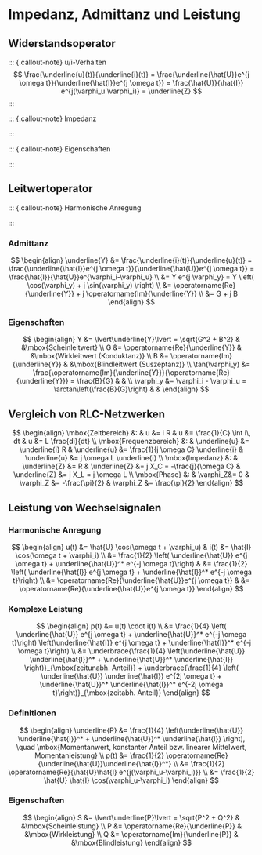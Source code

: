 # Impedanz, Admittanz und Leistung

## Widerstandsoperator

::: {.callout-note} u/i-Verhalten
$$
\frac{\underline{u}(t)}{\underline{i}(t)} = \frac{\underline{\hat{U}}e^{j \omega t}}{\underline{\hat{I}}e^{j \omega t}}
= \frac{\hat{U}}{\hat{I}} e^{j(\varphi_u \varphi_i)} = \underline{Z} 
$$
:::

::: {.callout-note} Impedanz

\begin{align}
\underline{Z} &= \frac{\underline{u}(t)}{\underline{i}(t)} =
\frac{\underline{\hat{U}}e^{j \omega t}}{\underline{\hat{I}}e^{j \omega t}} =
\frac{\hat{U}}{\hat{I}}e^{\varphi_u-\varphi_i} \\
&= Z e^{j \varphi_z} = Z \left( \cos(\varphi_z) + j \sin(\varphi_z) \right) \\
&= \operatorname{Re}{\underline{Z}} + j \operatorname{Im}{\underline{Z}} \\
&= R + j X
\end{align}

:::

::: {.callout-note} Eigenschaften

\begin{align}
Z &= \lvert\underline{Z}\lvert = \sqrt{R^2 + X^2} & &\mbox{Scheinwiderstand} \\
R &= \operatorname{Re}{\underline{Z}} & &\mbox{Wirkwiderstand (Resistanz)} \\
X &= \operatorname{Im}{\underline{Z}} & &\mbox{Blindwiderstand (Reaktanz)} \\
\tan(\varphi_z) &= \frac{\operatorname{Im}{\underline{Z}}}{\operatorname{Re}{\underline{Z}}} = \frac{X_r}{R_r}  & & \\
\varphi_z &= \varphi_u - \varphi_i = \arctan\left(\frac{X_r}{R_r}\right) & &
\end{align}

:::

## Leitwertoperator

::: {.callout-note} Harmonische Anregung

\begin{align}
u(t) &= \hat{U} \cos(\omega t + \varphi_u) & \underline{u}(t) &= \underline{\hat{U}} e^{j \omega t} \\
i(t) &= \hat{I} \cos(\omega t + \varphi_i) & \underline{i}(t) &= \underline{\hat{I}} e^{j \omega t}
\end{align}

:::

::: {.callout-note} 

### Admittanz

$$
\begin{align}
	\underline{Y} &= \frac{\underline{i}(t)}{\underline{u}(t)} =
	\frac{\underline{\hat{I}}e^{j \omega t}}{\underline{\hat{U}}e^{j \omega t}} =
	\frac{\hat{I}}{\hat{U}}e^{\varphi_i-\varphi_u} \\
	&= Y e^{j \varphi_y} = Y \left( \cos(\varphi_y) + j \sin(\varphi_y) \right) \\
	&= \operatorname{Re}{\underline{Y}} + j \operatorname{Im}{\underline{Y}} \\
	&= G + j B
\end{align}
$$
:::

::: {.callout-note} 

### Eigenschaften

$$
\begin{align}
	Y &= \lvert\underline{Y}\lvert = \sqrt{G^2 + B^2} & &\mbox{Scheinleitwert} \\
	G &= \operatorname{Re}{\underline{Y}} & &\mbox{Wirkleitwert (Konduktanz)} \\
	B &= \operatorname{Im}{\underline{Y}} & &\mbox{Blindleitwert (Suszeptanz)} \\
	\tan(\varphi_y) &= \frac{\operatorname{Im}{\underline{Y}}}{\operatorname{Re}{\underline{Y}}} = \frac{B}{G}  & & \\
	\varphi_y &= \varphi_i - \varphi_u = \arctan\left(\frac{B}{G}\right) & &
\end{align}
$$
:::

## Vergleich von RLC-Netzwerken

$$
\begin{align}
	\mbox{Zeitbereich} &: & u &= i R &  u &= \frac{1}{C} \int i\, dt & u &= L \frac{di}{dt} \\
	\mbox{Frequenzbereich} &: & \underline{u} &= \underline{i} R &
	\underline{u} &= \frac{1}{j \omega C} \underline{i} &
	\underline{u} &= j \omega L \underline{i} \\
	\mbox{Impedanz} &: & \underline{Z} &= R &
	\underline{Z} &= j X_C = -\frac{j}{\omega C} &
	\underline{Z} &= j X_L = j \omega L \\
	\mbox{Phase} &: & \varphi_Z&= 0 & \varphi_Z &= -\frac{\pi}{2} & \varphi_Z &= \frac{\pi}{2}
\end{align}
$$


## Leistung von Wechselsignalen

::: {.callout-note} 

### Harmonische Anregung

$$
\begin{align}
	u(t) &= \hat{U} \cos(\omega t + \varphi_u) & i(t) &= \hat{I} \cos(\omega t + \varphi_i) \\
	&= \frac{1}{2} \left( \underline{\hat{U}} e^{j \omega t} + \underline{\hat{U}}^* e^{-j \omega t}\right) & 
	&= \frac{1}{2} \left( \underline{\hat{I}} e^{j \omega t} +  \underline{\hat{I}}^* e^{-j \omega t}\right) \\
	&= \operatorname{Re}{\underline{\hat{U}}e^{j \omega t}} & &= \operatorname{Re}{\underline{\hat{U}}e^{j \omega t}}
\end{align}
$$
:::

::: {.callout-note} 

### Komplexe Leistung

$$
\begin{align}
	p(t) &= u(t) \cdot i(t) \\
	&= \frac{1}{4} \left( \underline{\hat{U}} e^{j \omega t} +
	\underline{\hat{U}}^* e^{-j \omega t}\right)  
	\left(\underline{\hat{I}} e^{j \omega t} + \underline{\hat{I}}^* e^{-j \omega t}\right) \\
	&= \underbrace{\frac{1}{4} \left(\underline{\hat{U}} \underline{\hat{I}}^* +
	\underline{\hat{U}}^* \underline{\hat{I}} \right)}_{\mbox{zeitunabh. Anteil}} +
	\underbrace{\frac{1}{4} \left( \underline{\hat{U}}
	\underline{\hat{I}} e^{2j \omega t} + \underline{\hat{U}}^*
	\underline{\hat{I}}^* e^{-2j \omega t}\right)}_{\mbox{zeitabh. Anteil}}
\end{align}
$$
:::

::: {.callout-note} 

### Definitionen
$$
\begin{align}
	\underline{P} &= \frac{1}{4} \left(\underline{\hat{U}} \underline{\hat{I}}^* +
	\underline{\hat{U}}^* \underline{\hat{I}} \right), \quad
	\mbox{Momentanwert, konstanter Anteil bzw. linearer Mittelwert, Momentanleistung} \\
	p(t) &= \frac{1}{2} \operatorname{Re}{\underline{\hat{U}}\underline{\hat{I}}^*} \\
	&= \frac{1}{2} \operatorname{Re}{\hat{U}\hat{I} e^{j(\varphi_u-\varphi_i)}} \\
	&= \frac{1}{2} \hat{U} \hat{I} \cos(\varphi_u-\varphi_i)
\end{align}
$$
:::

::: {.callout-note}

### Eigenschaften
$$
\begin{align}
	S &= \lvert\underline{P}\lvert = \sqrt{P^2 + Q^2} & &\mbox{Scheinleistung} \\
	P &= \operatorname{Re}{\underline{P}} & &\mbox{Wirkleistung} \\
	Q &= \operatorname{Im}{\underline{P}} & &\mbox{Blindleistung}
\end{align}
$$
:::
